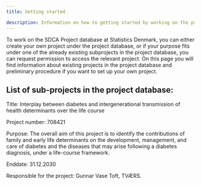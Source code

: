 ```yaml
---
title: Getting started

description: Information on how to getting started by working on the project database
---
```


To work on the SDCA Project database at Statistics Denmark, you can either create your own project under the project database, or if your purpose fits under one of the already existing subprojects in the project database, you can request permission to access the relevant project. On this page you will find information about existing projects in the project database and  preliminary procedure if you want to set up your own project. 

## List of sub-projects in the project database: 

 

Title: Interplay between diabetes and intergenerational transmission of health determinants over the life course 

Project number: 708421 

Purpose: The overall aim of this project is to identify the contributions of family and early life determinants on the development, management, and care of diabetes and the diseases that may arise following a diabetes diagnosis, under a life-course framework. 

Enddate: 31.12.2030 

Responsible for the project: Gunnar Vase Toft, TVÆRS.  
